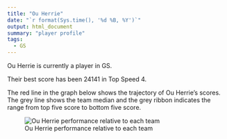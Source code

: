 ```yaml
---
title: "Ou Herrie"
date: "`r format(Sys.time(), '%d %B, %Y')`"
output: html_document
summary: "player profile"
tags:
  - GS
---
```


Ou Herrie is currently a player in GS.

Their best score has been 24141 in Top Speed 4.

The red line in the graph below shows the trajectory of Ou Herrie's scores. The grey line shows the team median and the grey ribbon indicates the range from top five score to bottom five score.

![Ou Herrie performance relative to each team](OuHerrie.jpg)
